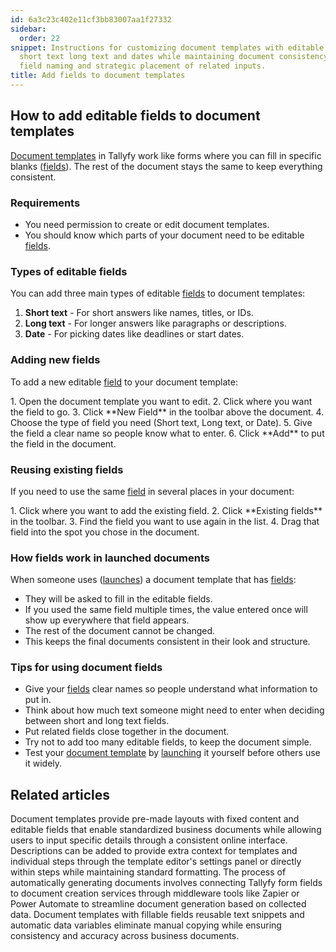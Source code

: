 ```yaml
---
id: 6a3c23c402e11cf3bb83007aa1f27332
sidebar:
  order: 22
snippet: Instructions for customizing document templates with editable fields like
  short text long text and dates while maintaining document consistency through clear
  field naming and strategic placement of related inputs.
title: Add fields to document templates
---
```



## How to add editable fields to document templates

[Document templates](/products/pro/documenting/documents/) in Tallyfy work like forms where you can fill in specific blanks ([fields](/products/pro/tracking-and-tasks/tasks/what-are-form-fields-in-tallyfy/)). The rest of the document stays the same to keep everything consistent.

### Requirements
- You need permission to create or edit document templates.
- You should know which parts of your document need to be editable [fields](/products/pro/tracking-and-tasks/tasks/what-are-form-fields-in-tallyfy/).

### Types of editable fields

You can add three main types of editable [fields](/products/pro/tracking-and-tasks/tasks/what-are-form-fields-in-tallyfy/) to document templates:

1. **Short text** - For short answers like names, titles, or IDs.
2. **Long text** - For longer answers like paragraphs or descriptions.
3. **Date** - For picking dates like deadlines or start dates.

### Adding new fields

To add a new editable [field](/products/pro/tracking-and-tasks/tasks/what-are-form-fields-in-tallyfy/) to your document template:

<Steps>
1. Open the document template you want to edit.
2. Click where you want the field to go.
3. Click **New Field** in the toolbar above the document.
4. Choose the type of field you need (Short text, Long text, or Date).
5. Give the field a clear name so people know what to enter.
6. Click **Add** to put the field in the document.
</Steps>

### Reusing existing fields

If you need to use the same [field](/products/pro/tracking-and-tasks/tasks/what-are-form-fields-in-tallyfy/) in several places in your document:

<Steps>
1. Click where you want to add the existing field.
2. Click **Existing fields** in the toolbar.
3. Find the field you want to use again in the list.
4. Drag that field into the spot you chose in the document.
</Steps>

### How fields work in launched documents

When someone uses ([launches](/products/pro/launching/)) a document template that has [fields](/products/pro/tracking-and-tasks/tasks/what-are-form-fields-in-tallyfy/):
- They will be asked to fill in the editable fields.
- If you used the same field multiple times, the value entered once will show up everywhere that field appears.
- The rest of the document cannot be changed.
- This keeps the final documents consistent in their look and structure.

### Tips for using document fields

- Give your [fields](/products/pro/tracking-and-tasks/tasks/what-are-form-fields-in-tallyfy/) clear names so people understand what information to put in.
- Think about how much text someone might need to enter when deciding between short and long text fields.
- Put related fields close together in the document.
- Try not to add too many editable fields, to keep the document simple.
- Test your [document template](/products/pro/documenting/documents/) by [launching](/products/pro/launching/) it yourself before others use it widely.


## Related articles
<CardGrid>
<LinkTitleCard header="<b>Documenting > Documents</b>" href="/products/pro/documenting/documents/" > Document templates provide pre-made layouts with fixed content and editable fields that enable standardized business documents while allowing users to input specific details through a consistent online interface. </LinkTitleCard>
<LinkTitleCard header="<b>Edit Templates > Add a description to a template</b>" href="/products/pro/documenting/templates/edit-templates/add-description/" > Descriptions can be added to provide extra context for templates and individual steps through the template editor's settings panel or directly within steps while maintaining standard formatting. </LinkTitleCard>
<LinkTitleCard header="<b>Documents > Send data to document creation systems</b>" href="/products/pro/documenting/documents/how-to-generate-documents-from-form-fields/" > The process of automatically generating documents involves connecting Tallyfy form fields to document creation services through middleware tools like Zapier or Power Automate to streamline document generation based on collected data. </LinkTitleCard>
<LinkTitleCard header="<b>Features > Fill in the blanks</b>" href="/products/pro/tutorials/features/fill-in-the-blanks/" > Document templates with fillable fields reusable text snippets and automatic data variables eliminate manual copying while ensuring consistency and accuracy across business documents. </LinkTitleCard>
</CardGrid>